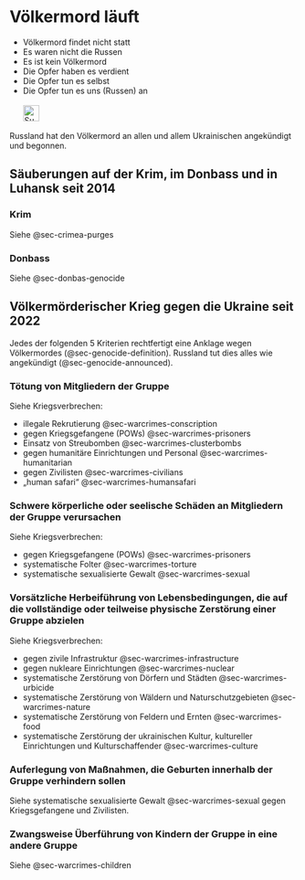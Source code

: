 # Völkermord läuft {#sec-genocide-ongoing}

::: {.callout-caution title=„Myth“}
- Völkermord findet nicht statt
- Es waren nicht die Russen
- Es ist kein Völkermord
- Die Opfer haben es verdient
- Die Opfer tun es selbst
- Die Opfer tun es uns (Russen) an
[<br></br>![Suche nach Stichwort in EUvsDisinfo](../all_common_img/EUvsDisinfo_400x240.jpg){height=2em}](https://euvsdisinfo.eu/disinformation-cases/?text=genocide%20ukraine&sort=relevance)
:::

::: {.callout-tip title=„Truth“}
Russland hat den Völkermord an allen und allem Ukrainischen angekündigt und begonnen.
:::


## Säuberungen auf der Krim, im Donbass und in Luhansk seit 2014

### Krim

Siehe @sec-crimea-purges


### Donbass

Siehe @sec-donbas-genocide


## Völkermörderischer Krieg gegen die Ukraine seit 2022

Jedes der folgenden 5 Kriterien rechtfertigt eine Anklage wegen Völkermordes (@sec-genocide-definition). Russland tut dies alles wie angekündigt (@sec-genocide-announced).


### Tötung von Mitgliedern der Gruppe

Siehe Kriegsverbrechen:

- illegale Rekrutierung @sec-warcrimes-conscription
- gegen Kriegsgefangene (POWs) @sec-warcrimes-prisoners
- Einsatz von Streubomben @sec-warcrimes-clusterbombs
- gegen humanitäre Einrichtungen und Personal @sec-warcrimes-humanitarian
- gegen Zivilisten @sec-warcrimes-civilians
- „human safari“ @sec-warcrimes-humansafari

### Schwere körperliche oder seelische Schäden an Mitgliedern der Gruppe verursachen

Siehe Kriegsverbrechen:

- gegen Kriegsgefangene (POWs) @sec-warcrimes-prisoners
- systematische Folter @sec-warcrimes-torture
- systematische sexualisierte Gewalt @sec-warcrimes-sexual


### Vorsätzliche Herbeiführung von Lebensbedingungen, die auf die vollständige oder teilweise physische Zerstörung einer Gruppe abzielen

Siehe Kriegsverbrechen:

- gegen zivile Infrastruktur @sec-warcrimes-infrastructure
- gegen nukleare Einrichtungen @sec-warcrimes-nuclear
- systematische Zerstörung von Dörfern und Städten @sec-warcrimes-urbicide
- systematische Zerstörung von Wäldern und Naturschutzgebieten @sec-warcrimes-nature
- systematische Zerstörung von Feldern und Ernten @sec-warcrimes-food
- systematische Zerstörung der ukrainischen Kultur, kultureller Einrichtungen und Kulturschaffender @sec-warcrimes-culture


### Auferlegung von Maßnahmen, die Geburten innerhalb der Gruppe verhindern sollen

Siehe systematische sexualisierte Gewalt @sec-warcrimes-sexual gegen Kriegsgefangene und Zivilisten.


### Zwangsweise Überführung von Kindern der Gruppe in eine andere Gruppe

Siehe @sec-warcrimes-children

